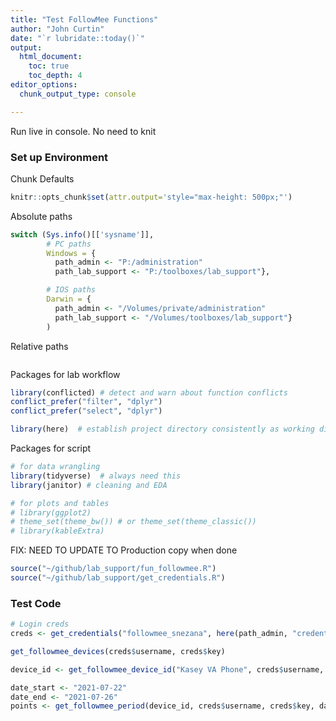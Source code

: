 ```yaml
---
title: "Test FollowMee Functions"
author: "John Curtin"
date: "`r lubridate::today()`"
output: 
  html_document:
    toc: true 
    toc_depth: 4
editor_options: 
  chunk_output_type: console

---
```


Run live in console.  No need to knit


### Set up Environment

Chunk Defaults
```r
knitr::opts_chunk$set(attr.output='style="max-height: 500px;"')
```

Absolute paths
```r

switch (Sys.info()[['sysname']],
        # PC paths
        Windows = {
          path_admin <- "P:/administration"
          path_lab_support <- "P:/toolboxes/lab_support"},

        # IOS paths
        Darwin = {
          path_admin <- "/Volumes/private/administration"
          path_lab_support <- "/Volumes/toolboxes/lab_support"}
        )
```

Relative paths
```r

```

Packages for lab workflow 
```r

library(conflicted) # detect and warn about function conflicts
conflict_prefer("filter", "dplyr")
conflict_prefer("select", "dplyr")

library(here)  # establish project directory consistently as working directory
```

Packages for script
```r

# for data wrangling
library(tidyverse)  # always need this
library(janitor) # cleaning and EDA

# for plots and tables
# library(ggplot2)
# theme_set(theme_bw()) # or theme_set(theme_classic())
# library(kableExtra)
```

FIX: NEED TO UPDATE TO Production copy when done
```r
source("~/github/lab_support/fun_followmee.R")
source("~/github/lab_support/get_credentials.R")
```


### Test Code



```r
# Login creds
creds <- get_credentials("followmee_snezana", here(path_admin, "credentials.csv"))

get_followmee_devices(creds$username, creds$key)

device_id <- get_followmee_device_id("Kasey VA Phone", creds$username, creds$key)

date_start <- "2021-07-22"
date_end <- "2021-07-26"
points <- get_followmee_period(device_id, creds$username, creds$key, date_start, date_end)
```


